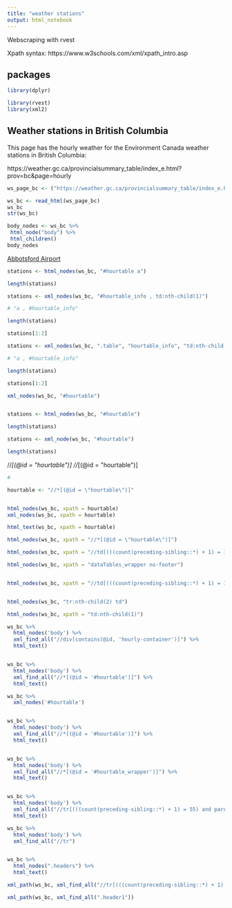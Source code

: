 ```yaml
---
title: "weather stations"
output: html_notebook
---
```


Webscraping with rvest


Xpath syntax: https://www.w3schools.com/xml/xpath_intro.asp



## packages

```r

library(dplyr)

library(rvest)
library(xml2)

```



## Weather stations in British Columbia

This page has the hourly weather for the Environment Canada weather stations in British Columbia:

https://weather.gc.ca/provincialsummary_table/index_e.html?prov=bc&page=hourly



```r

ws_page_bc <- ("https://weather.gc.ca/provincialsummary_table/index_e.html?prov=bc&page=hourly")

ws_bc <- read_html(ws_page_bc)
ws_bc
str(ws_bc)

body_nodes <- ws_bc %>% 
 html_node("body") %>% 
 html_children()
body_nodes

```




<a href="/past_conditions/index_e.html?station=yxx" title="Display Past 24 Hour hourly observations for this station">Abbotsford Airport</a>

```r

stations <- html_nodes(ws_bc, "#hourtable a")

length(stations)

stations <- xml_nodes(ws_bc, "#hourtable_info , td:nth-child(1)")

# "a , #hourtable_info"

length(stations)

stations[1:2]
```


```r
stations <- xml_nodes(ws_bc, ".table", "hourtable_info", "td:nth-child(1)")

# "a , #hourtable_info"

length(stations)

stations[1:2]

```


```r

xml_nodes(ws_bc, "#hourtable")


stations <- html_nodes(ws_bc, "#hourtable")

length(stations)

stations <- xml_node(ws_bc, "#hourtable")

length(stations)

```

//*[(@id = "hourtable")]
//*[(@id = "hourtable")]

```r

# 

hourtable <- "//*[(@id = \"hourtable\")]"


html_nodes(ws_bc, xpath = hourtable)
xml_nodes(ws_bc, xpath = hourtable)

html_text(ws_bc, xpath = hourtable)

```



```r

html_nodes(ws_bc, xpath = "//*[(@id = \"hourtable\")]")

html_nodes(ws_bc, xpath = "//td[(((count(preceding-sibling::*) + 1) = 1) and parent::*)]")

html_nodes(ws_bc, xpath = "dataTables_wrapper no-footer")


html_nodes(ws_bc, xpath = "//td[(((count(preceding-sibling::*) + 1) = 1) and parent::*)] | //td[(((count(preceding-sibling::*) + 1) = 1) and parent::*)]//*[(@id = \"header1\")]")


html_nodes(ws_bc, "tr:nth-child(2) td")

html_nodes(ws_bc, xpath = "td:nth-child(1)")

```


```r

ws_bc %>% 
  html_nodes('body') %>% 
  xml_find_all("//div[contains(@id, 'hourly-container')]") %>% 
  html_text()


ws_bc %>% 
  html_nodes('body') %>% 
  xml_find_all("//*[(@id = '#hourtable')]") %>% 
  html_text()

ws_bc %>% 
  xml_nodes('#hourtable')


ws_bc %>% 
  html_nodes('body') %>% 
  xml_find_all("//*[(@id = '#hourtable')]") %>% 
  html_text()


ws_bc %>% 
  html_nodes('body') %>% 
  xml_find_all("//*[(@id = '#hourtable_wrapper')]") %>% 
  html_text()


ws_bc %>% 
  html_nodes('body') %>% 
  xml_find_all("//tr[(((count(preceding-sibling::*) + 1) = 55) and parent::*)]//td[(((count(preceding-sibling::*) + 1) = 1) and parent::*)]") %>% 
  html_text()

```


```r
ws_bc %>% 
  html_nodes('body') %>% 
  xml_find_all("//tr") 



```


```r

ws_bc %>%
  html_nodes(".headers") %>% 
  html_text()

```

```r

xml_path(ws_bc, xml_find_all("//tr[(((count(preceding-sibling::*) + 1) = 1) and parent::*)]//td[(((count(preceding-sibling::*) + 1) = 1) and parent::*)] | //*[(@id = \\\"hourtable\\\")]"))

xml_path(ws_bc, xml_find_all(".header1"))



```

